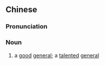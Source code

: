 {{also|良将}}
==Chinese==
{{zh-forms|s=良将}}

===Pronunciation===
{{zh-pron
|m=liángjiàng
|cat=n
}}

===Noun===
{{zh-noun}}

# {{lb|zh|literary}} a [[good]] [[general]]; a [[talented]] [[general]]